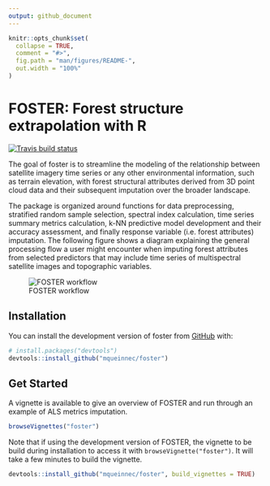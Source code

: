 ```yaml
---
output: github_document
---
```


<!-- README.md is generated from README.Rmd. Please edit that file -->

```r
knitr::opts_chunk$set(
  collapse = TRUE,
  comment = "#>",
  fig.path = "man/figures/README-",
  out.width = "100%"
)
```

# FOSTER: Forest structure extrapolation with R

<!-- badges: start -->
[![Travis build status](https://travis-ci.com/mqueinnec/foster.svg?branch=master)](https://travis-ci.com/mqueinnec/foster)
<!-- badges: end -->

The goal of foster is to  streamline the modeling of the relationship between 
satellite imagery time series or any other environmental information, 
such as terrain elevation, with forest structural attributes derived from 
3D point cloud data and their subsequent imputation over the broader landscape.

The package is organized around functions for data preprocessing, stratified 
random sample selection, spectral index calculation, time series summary metrics calculation, k-NN predictive model development and their accuracy assessment,
and finally response variable (i.e. forest attributes) imputation. The following
figure shows a diagram explaining the general processing flow a user might 
encounter when imputing forest attributes from selected predictors that may 
include time series of multispectral satellite images and topographic variables. 

![FOSTER workflow](https://raw.githubusercontent.com/mqueinnec/storage/main/FOSTER/FOSTER_workflow.png)


## Installation

You can install the development version of foster from 
[GitHub](https://github.com/) with:

``` r
# install.packages("devtools")
devtools::install_github("mqueinnec/foster")
```

## Get Started

A vignette is available to give an overview of FOSTER and run through an example of ALS metrics imputation. 

``` r
browseVignettes("foster")
```

Note that if using the development version of FOSTER, the vignette to be build during installation to access it with `browseVignette("foster")`. It will take a few minutes to build the vignette. 

``` r
devtools::install_github("mqueinnec/foster", build_vignettes = TRUE)
```
